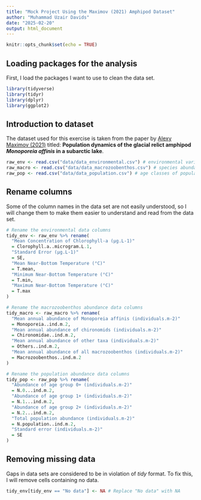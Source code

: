 ```yaml
---
title: "Mock Project Using the Maximov (2021) Amphipod Dataset"
author: "Muhammad Uzair Davids"
date: "2025-02-20"
output: html_document
---
```


```r
knitr::opts_chunk$set(echo = TRUE)
```

## Loading packages for the analysis
First, I load the packages I want to use to clean the data set. 

```r
library(tidyverse)
library(tidyr)
library(dplyr)
library(ggplot2)
```

## Introduction to dataset

The dataset used for this exercise is taken from the paper by [Alexy Maximov 
(2021)](https://doi.org/10.5061/dryad.0zpc866z6) titled: **Population dynamics 
of the glacial relict amphipod *Monoporeia affinis* in a subarctic lake**.   

```r
raw_env <- read.csv("data/data_environmental.csv") # environmental variables
raw_macro <- read.csv("data/data_macrozoobenthos.csv") # species abundance data
raw_pop <- read.csv("data/data_population.csv") # age classes of population
```

## Rename columns

Some of the column names in the data set are not easily understood, so I 
will change them to make them easier to understand and read from the data set.

```r
# Rename the environmental data columns
tidy_env <- raw_env %>% rename(
  "Mean Concentration of Chlorophyll-a (µg.L-1)" 
  = Clorophyll.a..microgram.L.1,
  "Standard Error (µg.L-1)" 
  = SE,
  "Mean Near-Bottom Temperature (°C)" 
  = T.mean,
  "Minimum Near-Bottom Temperature (°C)" 
  = T.min,
  "Maximum Near-Bottom Temperature (°C)" 
  = T.max
)

# Rename the macrozoobenthos abundance data columns
tidy_macro <- raw_macro %>% rename(
  "Mean annual abundance of Monoporeia affinis (individuals.m-2)" 
  = Monoporeia..ind.m.2,
  "Mean annual abundance of chironomids (individuals.m-2)" 
  = Chironomidae..ind.m.2,
  "Mean annual abundance of other taxa (individuals.m-2)" 
  = Others..ind.m.2,
  "Mean annual abundance of all macrozoobenthos (individuals.m-2)" 
  = Macrozoobenthos..ind.m.2
)

# Rename the population abundance data columns
tidy_pop <- raw_pop %>% rename(
  "Abundance of age group 0+ (individuals.m-2)"
  = N.0...ind.m.2,
  "Abundance of age group 1+ (individuals.m-2)"
  = N.1...ind.m.2,
  "Abundance of age group 2+ (individuals.m-2)"
  = N.2...ind.m.2,
  "Total population abundance (individuals.m-2)"
  = N.population..ind.m.2,
  "Standard error (individuals.m-2)" 
  = SE
)

```

## Removing missing data

Gaps in data sets are considered to be in violation of *tidy* format. To fix this, I will remove cells containing no data. 

```r
tidy_env[tidy_env == "No data"] <- NA # Replace "No data" with NA
```

